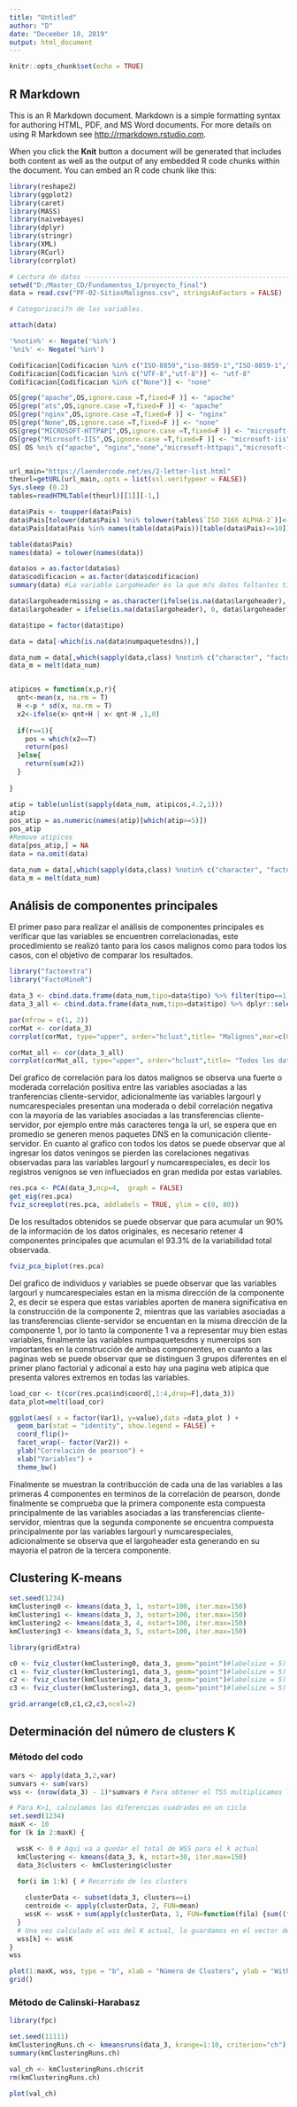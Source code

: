 ```yaml
---
title: "Untitled"
author: "D"
date: "December 10, 2019"
output: html_document
---
```


```r
knitr::opts_chunk$set(echo = TRUE)
```

## R Markdown

This is an R Markdown document. Markdown is a simple formatting syntax for authoring HTML, PDF, and MS Word documents. For more details on using R Markdown see <http://rmarkdown.rstudio.com>.

When you click the **Knit** button a document will be generated that includes both content as well as the output of any embedded R code chunks within the document. You can embed an R code chunk like this:

```r
library(reshape2)
library(ggplot2)
library(caret)
library(MASS)
library(naivebayes)
library(dplyr)
library(stringr)
library(XML)
library(RCurl)
library(corrplot)

# Lectura de datos --------------------------------------------------------
setwd("D:/Master_CD/Fundamentos_1/proyecto_final")
data = read.csv("PF-02-SitiosMalignos.csv", stringsAsFactors = FALSE)

# Categorizaci?n de las variables.

attach(data)

'%notin%' <- Negate('%in%')
'%ni%' <- Negate('%in%')

Codificacion[Codificacion %in% c("ISO-8859","iso-8859-1","ISO-8859-1","windows-1251","windows-1252")] <- "iso"
Codificacion[Codificacion %in% c("UTF-8","utf-8")] <- "utf-8"
Codificacion[Codificacion %in% c("None")] <- "none"

OS[grep("apache",OS,ignore.case =T,fixed=F )] <- "apache"
OS[grep("ats",OS,ignore.case =T,fixed=F )] <- "apache"
OS[grep("nginx",OS,ignore.case =T,fixed=F )] <- "nginx"
OS[grep("None",OS,ignore.case =T,fixed=F )] <- "none"
OS[grep("MICROSOFT-HTTPAPI",OS,ignore.case =T,fixed=F )] <- "microsoft-httpapi"
OS[grep("Microsoft-IIS",OS,ignore.case =T,fixed=F )] <- "microsoft-iis"
OS[ OS %ni% c("apache", "nginx","none","microsoft-httpapi","microsoft-iis") ] <- "none"


url_main="https://laendercode.net/es/2-letter-list.html"
theurl=getURL(url_main,.opts = list(ssl.verifypeer = FALSE))
Sys.sleep (0.2) 
tables=readHTMLTable(theurl)[[1]][-1,]

data$Pais <- toupper(data$Pais)
data$Pais[tolower(data$Pais) %ni% tolower(tables$`ISO 3166 ALPHA-2`)]<-"none"
data$Pais[data$Pais %in% names(table(data$Pais))[table(data$Pais)<=10]] <- "other" 

table(data$Pais)
names(data) = tolower(names(data))

data$os = as.factor(data$os)
data$codificacion = as.factor(data$codificacion)
summary(data) #La variable LargoHeader es la que m?s datos faltantes tiene

data$largoheadermissing = as.character(ifelse(is.na(data$largoheader), 1, 0))
data$largoheader = ifelse(is.na(data$largoheader), 0, data$largoheader)

data$tipo = factor(data$tipo)

data = data[-which(is.na(data$numpaquetesdns)),]

data_num = data[,which(sapply(data,class) %notin% c("character", "factor"))]
data_m = melt(data_num)


atipicos = function(x,p,r){
  qnt<-mean(x, na.rm = T)
  H <-p * sd(x, na.rm = T)
  x2<-ifelse(x> qnt+H | x< qnt-H ,1,0)
  
  if(r==1){
    pos = which(x2==T)
    return(pos)
  }else{
    return(sum(x2))
  }
  
}

atip = table(unlist(sapply(data_num, atipicos,4.2,1)))
atip
pos_atip = as.numeric(names(atip)[which(atip>=5)])
pos_atip
#Remove atipicos
data[pos_atip,] = NA
data = na.omit(data)

data_num = data[,which(sapply(data,class) %notin% c("character", "factor"))]
data_m = melt(data_num)


```

## Análisis de componentes principales

El primer paso para realizar el análisis de componentes principales es verificar que las variables se encuentren correlacionadas, este procedimiento se realizó tanto para los casos malignos como para todos los casos, con el objetivo de comparar los resultados.

```r
library("factoextra")
library("FactoMineR")

data_3 <- cbind.data.frame(data_num,tipo=data$tipo) %>% filter(tipo==1) %>% dplyr::select(-tipo) 
data_3_all <- cbind.data.frame(data_num,tipo=data$tipo) %>% dplyr::select(-tipo)  

par(mfrow = c(1, 2))
corMat <- cor(data_3)
corrplot(corMat, type="upper", order="hclust",title= "Malignos",mar=c(0,0,1,0))

corMat_all <- cor(data_3_all)
corrplot(corMat_all, type="upper", order="hclust",title= "Todos los datos",mar=c(0,0,1,0))


```


Del grafico de correlación para los datos malignos se observa una fuerte o moderada correlación positiva entre las variables asociadas a las tranferencias cliente-servidor, adicionalmente las variables largourl y numcarespeciales presentan una moderada o debil correlación negativa con la mayoria de las variables asociadas a las transferencias cliente-servidor, por ejemplo entre más caracteres tenga la url, se espera que en promedio se generen menos paquetes DNS en la comunicación cliente-servidor. En cuanto al grafico con todos los datos se puede observar que al ingresar los datos veningos se pierden las corelaciones negativas observadas para las variables largourl y numcarespeciales, es decir los registros venignos se ven influeciados en gran medida por estas variables.





```r

res.pca <- PCA(data_3,ncp=4,  graph = FALSE)
get_eig(res.pca)
fviz_screeplot(res.pca, addlabels = TRUE, ylim = c(0, 80))

```

De los resultados obtenidos se puede observar que para acumular un 90% de la información de los datos originales, es necesario retener 4 componentes principales que acumulan el 93.3% de la variabilidad total observada.

```r

fviz_pca_biplot(res.pca)

```

Del grafico de individuos y variables se puede observar que las variables largourl y numcarespeciales estan en la misma dirección de la componente 2, es decir se espera que estas variables aporten de manera significativa en la construcción de la componente 2, mientras que las variables asociadas a las transferencias cliente-servidor se encuentan en la misma dirección de la componente 1, por lo tanto la componente 1 va a representar muy bien estas variables, finalmente las variables numpaquetesdns y numeroips son importantes en la construcción de ambas componentes, en cuanto a las paginas web se puede observar que se distinguen 3 grupos diferentes en el primer plano factorial y adiconal a esto hay una pagina web atipica que presenta valores extremos en todas las variables.


```r
load_cor <- t(cor(res.pca$ind$coord[,1:4,drop=F],data_3))
data_plot=melt(load_cor)

ggplot(aes( x = factor(Var1), y=value),data =data_plot ) +
  geom_bar(stat = "identity", show.legend = FALSE) +
  coord_flip()+
  facet_wrap(~ factor(Var2)) +
  ylab("Correlación de pearson") +
  xlab("Variables") +
  theme_bw() 

```

Finalmente se muestran la contribucción de cada una de las variables a las primeras 4 componentes en terminos de la correlación de pearson, donde finalmente se comprueba que la primera componente esta compuesta principalmente de las variables asociadas a las transferencias cliente-servidor, mientras que la segunda componente se encuentra compuesta principalmente por las variables largourl y numcarespeciales, adicionalmente se observa que el largoheader esta generando en su mayoria el patron de la tercera componente.

## Clustering K-means

```r


set.seed(1234)
kmClustering0 <- kmeans(data_3, 1, nstart=100, iter.max=150)
kmClustering1 <- kmeans(data_3, 3, nstart=100, iter.max=150)
kmClustering2 <- kmeans(data_3, 4, nstart=100, iter.max=150)
kmClustering3 <- kmeans(data_3, 5, nstart=100, iter.max=150)

library(gridExtra)

c0 <- fviz_cluster(kmClustering0, data_3, geom="point")#labelsize = 5)
c1 <- fviz_cluster(kmClustering1, data_3, geom="point")#labelsize = 5)
c2 <- fviz_cluster(kmClustering2, data_3, geom="point")#labelsize = 5)
c3 <- fviz_cluster(kmClustering3, data_3, geom="point")#labelsize = 5)

grid.arrange(c0,c1,c2,c3,ncol=2)


```

## Determinación del número de clusters K

### Método del codo

```r


vars <- apply(data_3,2,var)
sumvars <- sum(vars)
wss <- (nrow(data_3) - 1)*sumvars # Para obtener el TSS multiplicamos la varianza por (N-1)

# Para K>1, calculamos las diferencias cuadradas en un ciclo
set.seed(1234)
maxK <- 10
for (k in 2:maxK) { 

  wssK <- 0 # Aquí va a quedar el total de WSS para el k actual
  kmClustering <- kmeans(data_3, k, nstart=30, iter.max=150)
  data_3$clusters <- kmClustering$cluster
  
  for(i in 1:k) { # Recorrido de los clusters

    clusterData <- subset(data_3, clusters==i)
    centroide <- apply(clusterData, 2, FUN=mean)
    wssK <- wssK + sum(apply(clusterData, 1, FUN=function(fila) {sum((fila-centroide)^2)}))
  }
  # Una vez calculado el wss del K actual, lo guardamos en el vector de WSS
  wss[k] <- wssK
}
wss

plot(1:maxK, wss, type = "b", xlab = "Número de Clusters", ylab = "Within groups sum of squares")  
grid()

```

### Método de Calinski-Harabasz

```r
library(fpc)

set.seed(11111)
kmClusteringRuns.ch <- kmeansruns(data_3, krange=1:10, criterion="ch")
summary(kmClusteringRuns.ch)

val_ch <- kmClusteringRuns.ch$crit
rm(kmClusteringRuns.ch)

plot(val_ch) 


```

```r

```

